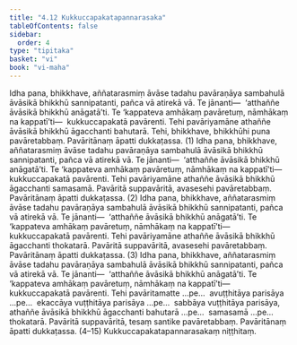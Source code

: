 ```yaml
---
title: "4.12 Kukkuccapakatapannarasaka"
tableOfContents: false
sidebar:
  order: 4
type: "tipitaka"
basket: "vi"
book: "vi-maha"
---
```



<DynamicBreadcrumb />

<Division number="225" book="vi-maha" bookNo="3" page="239">

<Paragraph number="1026" book="vi-maha">
Idha pana, bhikkhave, aññatarasmiṃ āvāse tadahu pavāraṇāya sambahulā āvāsikā bhikkhū sannipatanti, pañca vā atirekā vā. Te jānanti—  ‘atthaññe āvāsikā bhikkhū anāgatā’ti. Te ‘kappateva amhākaṃ pavāretuṃ, nāmhākaṃ na kappatī’ti—  kukkuccapakatā pavārenti. Tehi pavāriyamāne athaññe āvāsikā bhikkhū āgacchanti bahutarā. Tehi, bhikkhave, bhikkhūhi puna pavāretabbaṃ. Pavāritānaṃ āpatti dukkaṭassa. (1)
</Paragraph>

<Paragraph number="1027" book="vi-maha">
Idha pana, bhikkhave, aññatarasmiṃ āvāse tadahu pavāraṇāya sambahulā āvāsikā bhikkhū sannipatanti, pañca vā atirekā vā. Te jānanti—  ‘atthaññe āvāsikā bhikkhū anāgatā’ti. Te ‘kappateva amhākaṃ pavāretuṃ, nāmhākaṃ na kappatī’ti—  kukkuccapakatā pavārenti. Tehi pavāriyamāne athaññe āvāsikā bhikkhū āgacchanti samasamā. Pavāritā suppavāritā, avasesehi pavāretabbaṃ. Pavāritānaṃ āpatti dukkaṭassa. (2)
</Paragraph>

<Paragraph number="1028" book="vi-maha">
Idha pana, bhikkhave, aññatarasmiṃ āvāse tadahu pavāraṇāya sambahulā āvāsikā bhikkhū sannipatanti, pañca vā atirekā vā. Te jānanti—  ‘atthaññe āvāsikā bhikkhū anāgatā’ti. Te ‘kappateva amhākaṃ pavāretuṃ, nāmhākaṃ na kappatī’ti—  kukkuccapakatā pavārenti. Tehi pavāriyamāne athaññe āvāsikā bhikkhū āgacchanti thokatarā. Pavāritā suppavāritā, avasesehi pavāretabbaṃ. Pavāritānaṃ āpatti dukkaṭassa. (3)
</Paragraph>

<Paragraph number="1029" book="vi-maha">
Idha pana, bhikkhave, aññatarasmiṃ āvāse tadahu pavāraṇāya sambahulā āvāsikā bhikkhū sannipatanti, pañca vā atirekā vā. Te jānanti—  ‘atthaññe āvāsikā bhikkhū anāgatā’ti. Te ‘kappateva amhākaṃ pavāretuṃ, nāmhākaṃ na kappatī’ti—  kukkuccapakatā pavārenti. Tehi pavāritamatte …pe…  avuṭṭhitāya parisāya …pe…  ekaccāya vuṭṭhitāya parisāya …pe…  sabbāya vuṭṭhitāya parisāya, athaññe āvāsikā bhikkhū āgacchanti bahutarā …pe…  samasamā …pe…  thokatarā. Pavāritā suppavāritā, tesaṃ santike pavāretabbaṃ. Pavāritānaṃ āpatti dukkaṭassa. (4–15)

</Paragraph>
</Division>

<Paragraph number="1030" type="center" book="vi-maha">
Kukkuccapakatapannarasakaṃ niṭṭhitaṃ.
</Paragraph>